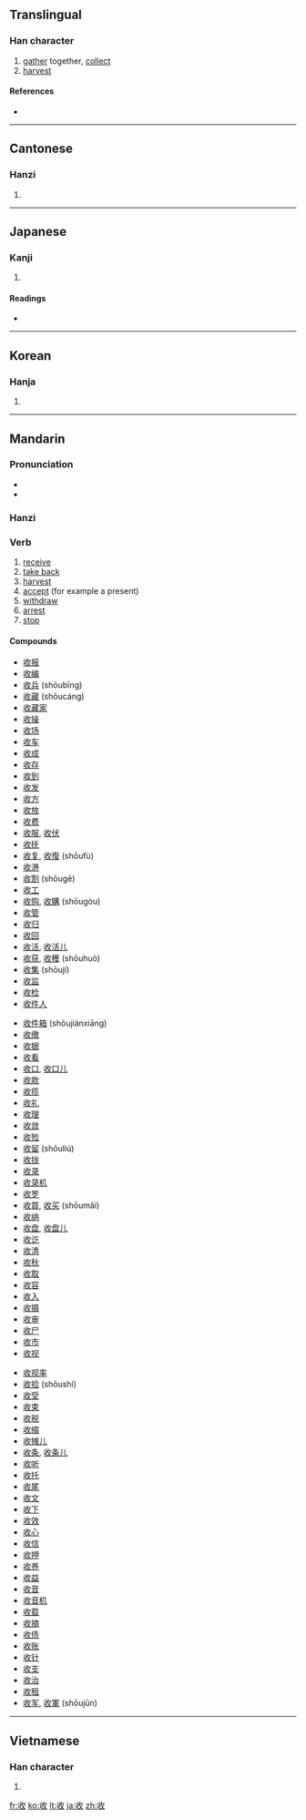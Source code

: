 {{also|収}}
==Translingual==

===Han character===
{{Han char|rn=66|rad=攴|as=02|sn=6|four=2874<sub>0</sub>|canj=女中人大 (VLOK)}}

# [[gather]] together, [[collect]]
# [[harvest]]

====References====
* {{Han ref|kx=0468.060|dkj=13110|dj=0815.350|hdz=21448.020|uh=6536|ud=25910|bh=A6AC|bd=42668}}

----

==Cantonese==

===Hanzi===
{{yue-hanzi|jyut=|y=sau1}}

# {{defn|Cantonese|sort=攴02}}

----

==Japanese==

===Kanji===
{{ja-kanji|grade=|rs=攴02}}

# {{defn|Japanese|sort=攴02}}

====Readings====
* {{ja-readings|on=[[しゅう]] (shū)|kun=[[おさめる]] (osameru)}}

----

==Korean==

===Hanja===
{{ko-hanja|hangeul=수|eumhun=|rv=su|mr=su|y=swu}}

# {{defn|Korean|sort=攴02}}

----

==Mandarin==

===Pronunciation===
* {{IPA|/ʂou˥˥/|lang=cmn}}
* {{audio|zh-shōu.ogg|audio}}

===Hanzi===
{{cmn-hanzi|pin=[[shōu]] ([[shou1]])|wg=shou<sup>1</sup>}}

===Verb===
{{cmn-verb|pin=shōu|pint=shou1|rs=攴02}}

# [[receive]]
# [[take back]]
# [[harvest]]
# [[accept]] (for example a present)
# [[withdraw]]
# [[arrest]]
# [[stop]]

====Compounds====
{{top3}}
* [[收报]]
* [[收编]]
* [[收兵]] (shōubīng)
* [[收藏]] (shōucáng)
* [[收藏家]]
* [[收操]]
* [[收场]]
* [[收车]]
* [[收成]]
* [[收存]]
* [[收到]]
* [[收发]]
* [[收方]]
* [[收放]]
* [[收费]]
* [[收服]], [[收伏]]
* [[收抚]]
* [[收复]], [[收復]] (shōufù)
* [[收港]]
* [[收割]] (shōugē)
* [[收工]]
* [[收购]], [[收購]] (shōugòu)
* [[收管]]
* [[收归]]
* [[收回]]
* [[收活]], [[收活儿]]
* [[收获]], [[收穫]] (shōuhuò)
* [[收集]] (shōují)
* [[收监]]
* [[收检]]
* [[收件人]]
{{mid3}}
* [[收件箱]] (shōujiànxiāng)
* [[收缴]]
* [[收据]]
* [[收看]]
* [[收口]], [[收口儿]]
* [[收款]]
* [[收揽]]
* [[收礼]]
* [[收理]]
* [[收敛]]
* [[收殓]]
* [[收留]] (shōuliú)
* [[收拢]]
* [[收录]]
* [[收录机]]
* [[收罗]]
* [[收買]], [[收买]] (shōumǎi)
* [[收纳]]
* [[收盘]], [[收盘儿]]
* [[收讫]]
* [[收清]]
* [[收秋]]
* [[收取]]
* [[收容]]
* [[收入]]
* [[收摄]]
* [[收审]]
* [[收尸]]
* [[收市]]
* [[收视]]
{{mid3}}
* [[收视率]]
* [[收拾]] (shōushí)
* [[收受]]
* [[收束]]
* [[收税]]
* [[收缩]]
* [[收摊儿]]
* [[收条]], [[收条儿]]
* [[收听]]
* [[收托]]
* [[收尾]]
* [[收文]]
* [[收下]]
* [[收效]]
* [[收心]]
* [[收信]]
* [[收押]]
* [[收养]]
* [[收益]]
* [[收音]]
* [[收音机]]
* [[收载]]
* [[收摘]]
* [[收债]]
* [[收账]]
* [[收针]]
* [[收支]]
* [[收治]]
* [[收租]]
* [[收军]], [[收軍]] (shōujūn)
{{bottom3}}

----

==Vietnamese==

===Han character===
{{vi-hantu|[[thu]], [[thâu]], [[tho]], [[thò]], [[dũ]], [[thua]]|rs=攴02}}

# {{defn|Vietnamese|sort=攴02}}

[[fr:收]]
[[ko:收]]
[[lt:收]]
[[ja:收]]
[[zh:收]]